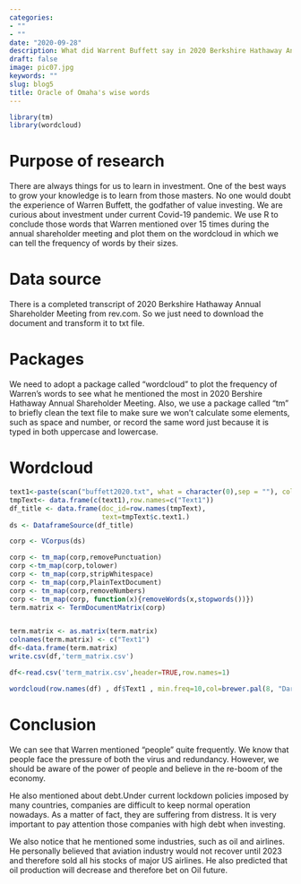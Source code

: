 ```yaml
---
categories:
- ""
- ""
date: "2020-09-28"
description: What did Warrent Buffett say in 2020 Berkshire Hathaway Annual Shareholder Meeting?
draft: false
image: pic07.jpg
keywords: ""
slug: blog5
title: Oracle of Omaha's wise words
---
```


```r
library(tm)
library(wordcloud)
```
# Purpose of research

There are always things for us to learn in investment. One of the best ways to grow your knowledge is to learn from those masters. No one would doubt the experience of Warren Buffett, the godfather of value investing. We are curious about investment under current Covid-19 pandemic. We use R to conclude those words that Warren mentioned over 15 times during the annual shareholder meeting and plot them on the wordcloud in which we can tell the frequency of words by their sizes.


# Data source

There is a completed transcript of 2020 Berkshire Hathaway Annual Shareholder Meeting from rev.com. So we just need to download the document and transform it to txt file.


# Packages

We need to adopt a package called "wordcloud" to plot the frequency of Warren's words to see what he mentioned the most in 2020 Bershire Hathaway Annual Shareholder Meeting. Also, we use a package called "tm" to briefly clean the text file to make sure we won't calculate some elements, such as space and number, or record the same word just because it is typed in both uppercase and lowercase.


# Wordcloud

```r
text1<-paste(scan("buffett2020.txt", what = character(0),sep = ""), collapse = " ")
tmpText<- data.frame(c(text1),row.names=c("Text1"))
df_title <- data.frame(doc_id=row.names(tmpText),
                       text=tmpText$c.text1.)
ds <- DataframeSource(df_title)

corp <- VCorpus(ds)

corp <- tm_map(corp,removePunctuation) 
corp <-tm_map(corp,tolower)
corp <- tm_map(corp,stripWhitespace)
corp <- tm_map(corp,PlainTextDocument) 
corp <- tm_map(corp,removeNumbers)
corp <- tm_map(corp, function(x){removeWords(x,stopwords())}) 
term.matrix <- TermDocumentMatrix(corp)


term.matrix <- as.matrix(term.matrix)
colnames(term.matrix) <- c("Text1")
df<-data.frame(term.matrix)
write.csv(df,'term_matrix.csv')
```

```r
df<-read.csv('term_matrix.csv',header=TRUE,row.names=1)

wordcloud(row.names(df) , df$Text1 , min.freq=10,col=brewer.pal(8, "Dark2"), rot.per=0.3 )

```


# Conclusion
We can see that Warren mentioned "people" quite frequently. We know that people face the pressure of both the virus and redundancy. However, we should be aware of the power of people and believe in the re-boom of the economy.

He also mentioned about debt.Under current lockdown policies imposed by many countries, companies are difficult to keep normal operation nowadays. As a matter of fact, they are suffering from distress. It is very important to pay attention those companies with high debt when investing.

We also notice that he mentioned some industries, such as oil and airlines. He personally believed that aviation industry would not recover until 2023 and therefore sold all his stocks of major US airlines. He also predicted that oil production will decrease and therefore bet on Oil future.
